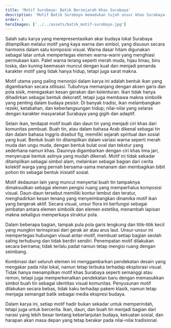 ```yaml
---
title: 'Motif Suroboyo: Batik Bersejarah Khas Surabaya'
description: 'Motif Batik Suroboyo memadukan tujuh unsur khas Surabaya, seperti semanggi, remo, dan ilir ilir, yang merepresentasikan budaya, sejarah, dan identitas kota pahlawan.'
order: 1
heroImages: ['../../assets/batik_motif-suroboyo.jpg']
---
```


Salah satu karya yang merepresentasikan akar budaya lokal Surabaya ditampilkan melalui motif yang kaya warna dan simbol, yang disusun secara harmonis dalam satu komposisi visual. Warna dasar hitam digunakan sebagai latar untuk mempertegas elemen warna-warni yang menghiasi permukaan kain. Palet warna terang seperti merah muda, hijau limau, biru toska, dan kuning keemasan muncul dengan kuat dan menjadi penanda karakter motif yang tidak hanya hidup, tetapi juga sarat makna.

Motif utama yang paling menonjol dalam karya ini adalah bentuk ikan yang digambarkan secara stilisasi. Tubuhnya memanjang dengan aksen garis dan pola sisik, menegaskan kesan gerakan dan kelenturan. Ikan tidak hanya dihadirkan sebagai bentuk dekoratif, tetapi juga membawa makna simbolik yang penting dalam budaya pesisir. Di banyak tradisi, ikan melambangkan rezeki, ketabahan, dan keberlangsungan hidup; nilai-nilai yang selaras dengan karakter masyarakat Surabaya yang gigih dan adaptif.

Selain ikan, terdapat motif buah dan daun tin yang menjadi ciri khas dari komunitas pembuat. Buah tin, atau dalam bahasa Arab dikenal sebagai tin dan dalam bahasa Inggris disebut fig, memiliki sejarah spiritual dan sosial yang kuat. Bentuk buah tin ditampilkan dalam variasi warna seperti merah muda dan ungu muda, dengan bentuk bulat oval dan tekstur yang sederhana namun khas. Daunnya digambarkan dengan ciri khas lima jari, menyerupai bentuk aslinya yang mudah dikenali. Motif ini tidak sekadar ditampilkan sebagai simbol alam, melainkan sebagai bagian dari cerita kolektif warga yang pernah bersama-sama menanam dan membagikan bibit pohon tin sebagai bentuk inisiatif sosial.

Motif dedaunan lain yang muncul menyertai buah tin tampaknya dimaksudkan sebagai elemen pengisi ruang yang memperhalus komposisi visual. Daun-daun tersebut memiliki kontur lembut dan teratur, menghadirkan kesan tenang yang menyeimbangkan dinamika motif ikan yang bergerak aktif. Secara visual, unsur flora ini berfungsi sebagai jembatan antara elemen simbolik dan elemen estetika, menambah lapisan makna sekaligus memperkaya struktur pola.

Dalam beberapa bagian, tampak pula pola garis lengkung dan titik-titik kecil yang mungkin terinspirasi dari gerak air atau arus laut. Unsur-unsur ini mempertegas hubungan visual antar-motif, membuat setiap bagian seolah saling terhubung dan tidak berdiri sendiri. Penempatan motif dilakukan secara berirama; tidak terlalu padat namun tetap mengisi ruang dengan seimbang.

Kombinasi dari seluruh elemen ini menggambarkan pendekatan desain yang mengakar pada nilai lokal, namun tetap terbuka terhadap eksplorasi visual. Tidak hanya menampilkan motif khas Surabaya seperti semanggi atau remon, tetapi juga memperkenalkan pendekatan baru dengan memasukkan simbol buah tin sebagai identitas visual komunitas. Penyusunan motif dilakukan secara bebas, tidak kaku terhadap pakem klasik, namun tetap menjaga semangat batik sebagai media ekspresi budaya.

Dalam karya ini, setiap motif hadir bukan sekadar untuk memperindah, tetapi juga untuk bercerita. Ikan, daun, dan buah tin menjadi bagian dari narasi yang lebih besar tentang keberlanjutan budaya, kekuatan sosial, dan harapan akan masa depan yang tetap berakar pada nilai-nilai tradisional.
